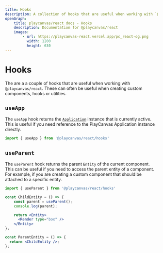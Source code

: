 ```yaml
---
title: Hooks
description: A collection of hooks that are useful when working with `@playcanvas/react`.
openGraph:
    title: playcanvas/react docs - Hooks
    description: Documentation for @playcanvas/react
    images:
        - url: https://playcanvas-react.vercel.app/pc_react-og.png
          width: 1200
          height: 630
---
```


# Hooks

The are a a couple of hooks that are useful when working with `@playcanvas/react`. These can often be useful when creating custom components, hooks or utilities.

## `useApp`

The `useApp` hook returns the [`Application`](https://api.playcanvas.com/classes/Engine.Application.html) instance that is currently active. This is useful if you need reference to the PlayCanvas Application instance directly.

```jsx
import { useApp } from '@playcanvas/react/hooks'
```

## `useParent`

The `useParent` hook returns the parent `Entity` of the current component. This can be useful if you need to access the parent entity of a component. For example, if you are creating a custom component that should be attached to a specific entity.

```jsx
import { useParent } from '@playcanvas/react/hooks'

const ChildEntity = () => {
    const parent = useParent();
    console.log(parent);

    return <Entity>
      <Render type="box" />
    </Entity>
};

const ParentEntity = () => {
  return <ChildEntity />;
};
```
